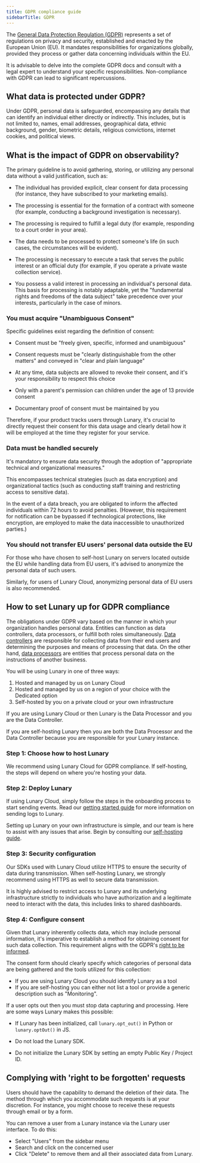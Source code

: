 ```yaml
---
title: GDPR compliance guide
sidebarTitle: GDPR
---
```


The [General Data Protection Regulation (GDPR)](https://gdpr.eu/) represents a set of regulations on privacy and security, established and enacted by the European Union (EU). It mandates responsibilities for organizations globally, provided they process or gather data concerning individuals within the EU.

It is advisable to delve into the complete GDPR docs and consult with a legal expert to understand your specific responsibilities. Non-compliance with GDPR can lead to significant repercussions.

## What data is protected under GDPR?

Under GDPR, personal data is safeguarded, encompassing any details that can identify an individual either directly or indirectly. This includes, but is not limited to, names, email addresses, geographical data, ethnic background, gender, biometric details, religious convictions, internet cookies, and political views.

## What is the impact of GDPR on observability?

The primary guideline is to avoid gathering, storing, or utilizing any personal data without a valid justification, such as:

- The individual has provided explicit, clear consent for data processing (for instance, they have subscribed to your marketing emails).

- The processing is essential for the formation of a contract with someone (for example, conducting a background investigation is necessary).

- The processing is required to fulfill a legal duty (for example, responding to a court order in your area).

- The data needs to be processed to protect someone's life (in such cases, the circumstances will be evident).

- The processing is necessary to execute a task that serves the public interest or an official duty (for example, if you operate a private waste collection service).

- You possess a valid interest in processing an individual's personal data. This basis for processing is notably adaptable, yet the "fundamental rights and freedoms of the data subject" take precedence over your interests, particularly in the case of minors.

### You must acquire "Unambiguous Consent"

Specific guidelines exist regarding the definition of consent:

- Consent must be "freely given, specific, informed and unambiguous"

- Consent requests must be "clearly distinguishable from the other matters" and conveyed in "clear and plain language"

- At any time, data subjects are allowed to revoke their consent, and it's your responsibility to respect this choice

- Only with a parent's permission can children under the age of 13 provide consent

- Documentary proof of consent must be maintained by you

Therefore, if your product tracks users through Lunary, it's crucial to directly request their consent for this data usage and clearly detail how it will be employed at the time they register for your service.

### Data must be handled securely

It's mandatory to ensure data security through the adoption of "appropriate technical and organizational measures."

This encompasses technical strategies (such as data encryption) and organizational tactics (such as conducting staff training and restricting access to sensitive data).

In the event of a data breach, you are obligated to inform the affected individuals within 72 hours to avoid penalties. (However, this requirement for notification can be bypassed if technological protections, like encryption, are employed to make the data inaccessible to unauthorized parties.)

### You should not transfer EU users' personal data outside the EU

For those who have chosen to self-host Lunary on servers located outside the EU while handling data from EU users, it's advised to anonymize the personal data of such users.

Similarly, for users of Lunary Cloud, anonymizing personal data of EU users is also recommended.

## How to set Lunary up for GDPR compliance

The obligations under GDPR vary based on the manner in which your organization handles personal data. Entities can function as data controllers, data processors, or fulfill both roles simultaneously. [Data controllers](https://gdpr-info.eu/art-24-gdpr/) are responsible for collecting data from their end users and determining the purposes and means of processing that data. On the other hand, [data processors](https://gdpr-info.eu/art-28-gdpr/) are entities that process personal data on the instructions of another business.

You will be using Lunary in one of three ways:

1.  Hosted and managed by us on Lunary Cloud
2.  Hosted and managed by us on a region of your choice with the Dedicated option
3.  Self-hosted by you on a private cloud or your own infrastructure

If you are using Lunary Cloud or then Lunary is the Data Processor and you are the Data Controller.

If you are self-hosting Lunary then you are both the Data Processor and the Data Controller because you are responsible for your Lunary instance.

### Step 1: Choose how to host Lunary

We recommend using Lunary Cloud for GDPR compliance. If self-hosting, the steps will depend on where you're hosting your data.

### Step 2: Deploy Lunary

If using Lunary Cloud, simply follow the steps in the onboarding process to start sending events. Read our [getting started guide]("docs/lunary/index.mdx) for more information on sending logs to Lunary.

Setting up Lunary on your own infrastructure is simple, and our team is here to assist with any issues that arise. Begin by consulting our [self-hosting guide](/docs/more/self-hosting/docker).

### Step 3: Security configuration

Our SDKs used with Lunary Cloud utilize HTTPS to ensure the security of data during transmission. When self-hosting Lunary, we strongly recommend using HTTPS as well to secure data transmission.

It is highly advised to restrict access to Lunary and its underlying infrastructure strictly to individuals who have authorization and a legitimate need to interact with the data, this includes links to shared dashboards.

### Step 4: Configure consent

Given that Lunary inherently collects data, which may include personal information, it's imperative to establish a method for obtaining consent for such data collection. This requirement aligns with the GDPR's [right to be informed](https://gdpr-info.eu/issues/right-to-be-informed/).

The consent form should clearly specify which categories of personal data are being gathered and the tools utilized for this collection:

- If you are using Lunary Cloud you should identify Lunary as a tool
- If you are self-hosting you can either not list a tool or provide a generic description such as "Monitoring".

If a user opts out then you must stop data capturing and processing. Here are some ways Lunary makes this possible:

- If Lunary has been initialized, call `lunary.opt_out()` in Python or `lunary.optOut()` in JS.

- Do not load the Lunary SDK.

- Do not initialize the Lunary SDK by setting an empty Public Key / Project ID.

## Complying with 'right to be forgotten' requests

Users should have the capability to demand the deletion of their data. The method through which you accommodate such requests is at your discretion. For instance, you might choose to receive these requests through email or by a form.

You can remove a user from a Lunary instance via the Lunary user interface. To do this:

- Select "Users" from the sidebar menu
- Search and click on the concerned user
- Click "Delete" to remove them and all their associated data from Lunary.
